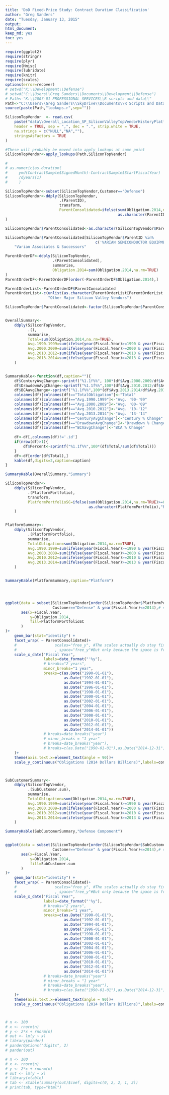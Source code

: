 ```yaml
---
title: 'DoD Fixed-Price Study: Contract Duration Classification'
author: "Greg Sanders"
date: "Tuesday, January 13, 2015"
output:
html_document:
keep_md: yes
toc: yes
---
```


```r
require(ggplot2)
require(stringr)
require(plyr)
require(Hmisc)
require(lubridate)
require(knitr)
require(scales)
options(error=recover)
# setwd("K:\\Development\\Defense")
# setwd("C:\\Users\\Greg Sanders\\Documents\\Development\\Defense")
# Path<-"K:\\2007-01 PROFESSIONAL SERVICES\\R scripts and data\\"
Path<-"C:\\Users\\Greg Sanders\\SkyDrive\\Documents\\R Scripts and Data SkyDrive\\"
source(paste(Path,"lookups.r",sep=""))

```

```r
SiliconTopVendor  <- read.csv(
    paste("data\\Overall_Location_SP_SiliconValleyTopVendorHistoryPlatformSubCustomer.csv", sep = ""),
    header = TRUE, sep = ",", dec = ".", strip.white = TRUE, 
    na.strings = c("NULL","NA",""),
    stringsAsFactors = TRUE
)

#These will probably be moved into apply_lookups at some point
SiliconTopVendor<-apply_lookups(Path,SiliconTopVendor)

# 
# as.numeric(as.duration(
#     ymd(ContractSample$SignedMonth)-ContractSample$StartFiscalYear)
#     /dyears(1)
#     )

SiliconTopVendor<-subset(SiliconTopVendor,Customer=="Defense")
SiliconTopVendor<-ddply(SiliconTopVendor,
                        .(ParentID),
                        transform,
                        ParentConsolidated=ifelse(sum(Obligation.2014,na.rm=TRUE)>=0.25,
                                                  as.character(ParentID),"Other Major Silicon Valley Vendors")
)

SiliconTopVendor$ParentConsolidated<-as.character(SiliconTopVendor$ParentConsolidated)

SiliconTopVendor$ParentConsolidated[SiliconTopVendor$ParentID %in%
                                        c('VARIAN SEMICONDUCTOR EQUIPMENT','VARIAN ASSOCIATES','VARIAN MEDICAL SYSTEMS')]<-
    "Varian Associates & Successors"

ParentOrderDF<-ddply(SiliconTopVendor,
                     .(ParentConsolidated),
                     summarise,
                     Obligation.2014=sum(Obligation.2014,na.rm=TRUE)
)
ParentOrderDF<-ParentOrderDF[order(-ParentOrderDF$Obligation.2014),]

ParentOrderList<-ParentOrderDF$ParentConsolidated
ParentOrderList<-c(unlist(as.character(ParentOrderList[ParentOrderList!="Other Major Silicon Valley Vendors"])),
                   "Other Major Silicon Valley Vendors")

SiliconTopVendor$ParentConsolidated<-factor(SiliconTopVendor$ParentConsolidated,ParentOrderList)


OverallSummary<-
    ddply(SiliconTopVendor,
          .(),
          summarise,
          Total=sum(Obligation.2014,na.rm=TRUE),
          Avg.1990.1999=sum(ifelse(year(Fiscal.Year)>=1990 & year(Fiscal.Year)<=1999, Obligation.2014,0),na.rm=TRUE)/10,
          Avg.2000.2009=sum(ifelse(year(Fiscal.Year)>=2000 & year(Fiscal.Year)<=2009, Obligation.2014,0),na.rm=TRUE)/10,
          Avg.2010.2012=sum(ifelse(year(Fiscal.Year)>=2010 & year(Fiscal.Year)<=2012, Obligation.2014,0),na.rm=TRUE)/3,
          Avg.2013.2014=sum(ifelse(year(Fiscal.Year)>=2013 & year(Fiscal.Year)<=2014, Obligation.2014,0),na.rm=TRUE)/2
    )


SummaryKable<-function(df,caption=""){
    df$CenturyAvgChange<-sprintf("%1.1f%%", 100*(df$Avg.2000.2009/df$Avg.1990.1999-1))
    df$DrawdownAvgChange<-sprintf("%1.1f%%",100*(df$Avg.2010.2012/df$Avg.2000.2009-1))
    df$BCAavgChange<-sprintf("%1.1f%%",100*(df$Avg.2013.2014/df$Avg.2010.2012-1))
    colnames(df)[colnames(df)=="TotalObligation"]<-"Total"
    colnames(df)[colnames(df)=="Avg.1990.1999"]<-"Avg. '90-'99"
    colnames(df)[colnames(df)=="Avg.2000.2009"]<-"Avg. '00-'09"
    colnames(df)[colnames(df)=="Avg.2010.2012"]<-"Avg. '10-'12"
    colnames(df)[colnames(df)=="Avg.2013.2014"]<-"Avg. '13-'14"
    colnames(df)[colnames(df)=="CenturyAvgChange"]<-"Century % Change"
    colnames(df)[colnames(df)=="DrawdownAvgChange"]<-"Drawdown % Change"
    colnames(df)[colnames(df)=="BCAavgChange"]<-"BCA % Change"
    
    df<-df[,colnames(df)!='.id']
    if(nrow(df)>1){
        df$Percent<-sprintf("%1.1f%%",100*(df$Total/sum(df$Total)))
    }
    df<-df[order(df$Total),]
    kable(df,digits=2,caption=caption)
}

SummaryKable(OverallSummary,"Summary")


```



```r
SiliconTopVendor<-
    ddply(SiliconTopVendor,
          .(PlatformPortfolio),
          transform,
          PlatformPortfolioSC=ifelse(sum(Obligation.2014,na.rm=TRUE)>=0.25,
                                     as.character(PlatformPortfolio),"Remaining Platform Categories")
    )


PlatformSummary<-
    ddply(SiliconTopVendor,
          .(PlatformPortfolio),
          summarise,
          TotalObligation=sum(Obligation.2014,na.rm=TRUE),
          Avg.1990.1999=sum(ifelse(year(Fiscal.Year)>=1990 & year(Fiscal.Year)<=1999, Obligation.2014,0),na.rm=TRUE)/10,
          Avg.2000.2009=sum(ifelse(year(Fiscal.Year)>=2000 & year(Fiscal.Year)<=2009, Obligation.2014,0),na.rm=TRUE)/10,
          Avg.2010.2012=sum(ifelse(year(Fiscal.Year)>=2010 & year(Fiscal.Year)<=2012, Obligation.2014,0),na.rm=TRUE)/3,
          Avg.2013.2014=sum(ifelse(year(Fiscal.Year)>=2013 & year(Fiscal.Year)<=2014, Obligation.2014,0),na.rm=TRUE)/2
    )


SummaryKable(PlatformSummary,caption="Platform")




ggplot(data = subset(SiliconTopVendor[order(SiliconTopVendor$PlatformPortfolioSC),],
                     Customer=="Defense" & year(Fiscal.Year)<=2014),# subset(ContractSurvival,StartFiscalYear>=2007 & StartFiscalYear<=2013),
       aes(x=Fiscal.Year,
           y=Obligation.2014,
           fill=PlatformPortfolioSC
       )
)+ 
    geom_bar(stat="identity") + 
    facet_wrap( ~ ParentConsolidated)+
    #                 scales="free_y", #The scales actually do stay fixed
    #                 , space="free_y"#But only because the space is free)+
    scale_x_date("Fiscal Year",
                 labels=date_format("'%y"),
                 # breaks="2 years",
                 minor_breaks="1 year",
                 breaks=c(as.Date("1990-01-01"),
                          as.Date("1992-01-01"),
                          as.Date("1994-01-01"),
                          as.Date("1996-01-01"),
                          as.Date("1998-01-01"),
                          as.Date("2000-01-01"),
                          as.Date("2002-01-01"),
                          as.Date("2004-01-01"),
                          as.Date("2006-01-01"),
                          as.Date("2008-01-01"),
                          as.Date("2010-01-01"),
                          as.Date("2012-01-01"),
                          as.Date("2014-01-01"))
                 # breaks=date_breaks("year")
                 # minor_breaks = "1 year"
                 # breaks=date_breaks("year"),
                 # breaks=c(as.Date("1990-01-01"),as.Date("2014-12-31"))
    )+
    theme(axis.text.x=element_text(angle = 90))+
    scale_y_continuous("Obligations (2014 Dollars Billions)",labels=comma)




```


```r


SubCustomerSummary<-
    ddply(SiliconTopVendor,
          .(SubCustomer.sum),
          summarise,
          TotalObligation=sum(Obligation.2014,na.rm=TRUE),
          Avg.1990.1999=sum(ifelse(year(Fiscal.Year)>=1990 & year(Fiscal.Year)<=1999, Obligation.2014,0),na.rm=TRUE)/10,
          Avg.2000.2009=sum(ifelse(year(Fiscal.Year)>=2000 & year(Fiscal.Year)<=2009, Obligation.2014,0),na.rm=TRUE)/10,
          Avg.2010.2012=sum(ifelse(year(Fiscal.Year)>=2010 & year(Fiscal.Year)<=2012, Obligation.2014,0),na.rm=TRUE)/3,
          Avg.2013.2014=sum(ifelse(year(Fiscal.Year)>=2013 & year(Fiscal.Year)<=2014, Obligation.2014,0),na.rm=TRUE)/2
    )

SummaryKable(SubCustomerSummary,"Defense Component")


ggplot(data = subset(SiliconTopVendor[order(SiliconTopVendor$SubCustomer.sum),],
                     Customer=="Defense" & year(Fiscal.Year)<=2014),# subset(ContractSurvival,StartFiscalYear>=2007 & StartFiscalYear<=2013),
       aes(x=Fiscal.Year,
           y=Obligation.2014,
           fill=SubCustomer.sum
       )
)+ 
    geom_bar(stat="identity") + 
    facet_wrap( ~ ParentConsolidated)+
    #                 scales="free_y", #The scales actually do stay fixed
    #                 , space="free_y"#But only because the space is free)+
    scale_x_date("Fiscal Year",
                 labels=date_format("'%y"),
                 # breaks="2 years",
                 minor_breaks="1 year",
                 breaks=c(as.Date("1990-01-01"),
                          as.Date("1992-01-01"),
                          as.Date("1994-01-01"),
                          as.Date("1996-01-01"),
                          as.Date("1998-01-01"),
                          as.Date("2000-01-01"),
                          as.Date("2002-01-01"),
                          as.Date("2004-01-01"),
                          as.Date("2006-01-01"),
                          as.Date("2008-01-01"),
                          as.Date("2010-01-01"),
                          as.Date("2012-01-01"),
                          as.Date("2014-01-01"))
                 # breaks=date_breaks("year")
                 # minor_breaks = "1 year"
                 # breaks=date_breaks("year"),
                 # breaks=c(as.Date("1990-01-01"),as.Date("2014-12-31"))
    )+
    theme(axis.text.x=element_text(angle = 90))+
    scale_y_continuous("Obligations (2014 Dollars Billions)",labels=comma)




```

```r
# n <- 100
# x <- rnorm(n)
# y <- 2*x + rnorm(n)
# out <- lm(y ~ x)
# library(pander)
# panderOptions("digits", 2)
# pander(out)
```

```r
# n <- 100
# x <- rnorm(n)
# y <- 2*x + rnorm(n)
# out <- lm(y ~ x)
# library(xtable)
# tab <- xtable(summary(out)$coef, digits=c(0, 2, 2, 1, 2))
# print(tab, type="html")
```